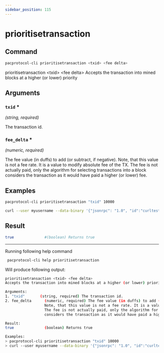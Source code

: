 ```yaml
---
sidebar_position: 115
---
```


# prioritisetransaction
## Command

```bash
pacprotocol-cli prioritisetransaction <txid> <fee delta>
```

prioritisetransaction &lt;txid&gt; &lt;fee delta&gt;
Accepts the transaction into mined blocks at a higher (or lower) priority



## Arguments

### `txid` <span class='asterisk'>*</span>
*(string, required)*

The transaction id.


### `fee_delta` <span class='asterisk'>*</span>
*(numeric, required)*

The fee value (in duffs) to add (or subtract, if negative).
                  Note, that this value is not a fee rate. It is a value to modify absolute fee of the TX.
                  The fee is not actually paid, only the algorithm for selecting transactions into a block
                  considers the transaction as it would have paid a higher (or lower) fee.


## Examples
```bash
pacprotocol-cli prioritisetransaction "txid" 10000
```

```bash
curl --user myusername --data-binary '{"jsonrpc": "1.0", "id":"curltest", "method": "prioritisetransaction", "params": ["txid", 10000] }' -H 'content-type: text/plain;' http://127.0.0.1:1111/
```
## Result
```bash
true              #(boolean) Returns true
```


___

Running following help command
```bash
 pacprotocol-cli help prioritisetransaction
```
Will produce following output:


```bash
prioritisetransaction <txid> <fee delta>
Accepts the transaction into mined blocks at a higher (or lower) priority

Arguments:
1. "txid"       (string, required) The transaction id.
2. fee_delta      (numeric, required) The fee value (in duffs) to add (or subtract, if negative).
                  Note, that this value is not a fee rate. It is a value to modify absolute fee of the TX.
                  The fee is not actually paid, only the algorithm for selecting transactions into a block
                  considers the transaction as it would have paid a higher (or lower) fee.

Result:
true              (boolean) Returns true

Examples:
> pacprotocol-cli prioritisetransaction "txid" 10000
> curl --user myusername --data-binary '{"jsonrpc": "1.0", "id":"curltest", "method": "prioritisetransaction", "params": ["txid", 10000] }' -H 'content-type: text/plain;' http://127.0.0.1:1111/

```

